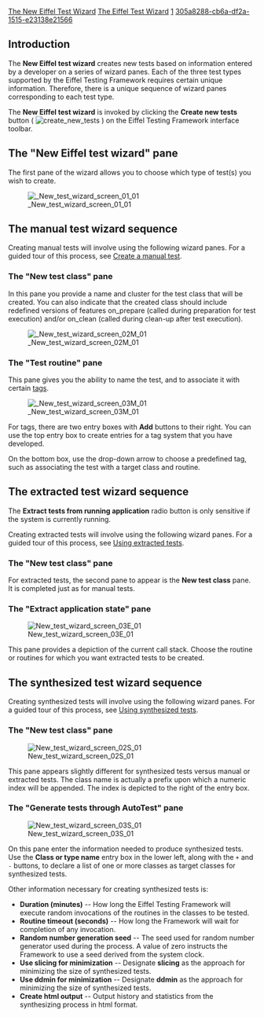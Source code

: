 [[Property:title|The New Eiffel Test Wizard]]
[[Property:link_title|The Eiffel Test Wizard]]
[[Property:weight|1]]
[[Property:uuid|305a8288-cb6a-df2a-1515-e23138e21566]]
{{underconstruction}}


==Introduction==

The '''New Eiffel test wizard''' creates new tests based on information entered by a developer on a series of wizard panes. Each of the three test types supported by the Eiffel Testing Framework requires certain unique information. Therefore, there is a unique sequence of wizard panes corresponding to each test type. 

The '''New Eiffel test wizard''' is invoked by clicking the '''Create new tests''' button ( [[Image:create new tests]] ) on the Eiffel Testing Framework interface toolbar. 



==The "New Eiffel test wizard" pane==

The first pane of the wizard allows you to choose which type of test(s) you wish to create.


[[Image: New test wizard screen 01 01]]


==The manual test wizard sequence==


Creating manual tests will involve using the following wizard panes. For a guided tour of this process, see [[Create a manual test]].


===The "New test class" pane===


In this pane you provide a name and cluster for the test class that will be created. You can also indicate that the created class should include redefined versions of features <eiffel>on_prepare</eiffel> (called during preparation for test execution) and/or <eiffel>on_clean</eiffel> (called during clean-up after test execution).


[[Image: New test wizard screen 02M 01]]


===The "Test routine" pane===

This pane gives you the ability to name the test, and to associate it with certain [[Create a manual test#About Tags|tags]].


[[Image: New test wizard screen 03M 01]]


For tags, there are two entry boxes with '''Add''' buttons to their right. You can use the top entry box to create entries for a tag system that you have developed. 

On the bottom box, use the drop-down arrow to choose a predefined tag, such as associating the test with a target class and routine.


==The extracted test wizard sequence==


The '''Extract tests from running application''' radio button is only sensitive if the system is currently running. 

Creating extracted tests will involve using the following wizard panes. For a guided tour of this process, see [[Using extracted tests]].


===The "New test class" pane===

For extracted tests, the second pane to appear is the '''New test class''' pane. It is completed just as for manual tests.


===The "Extract application state" pane===


[[Image:New test wizard screen 03E 01]]


This pane provides a depiction of the current call stack. Choose the routine or routines for which you want extracted tests to be created.


==The synthesized test wizard sequence==


Creating synthesized tests will involve using the following wizard panes. For a guided tour of this process, see [[Using synthesized tests]].


===The "New test class" pane===


[[Image:New test wizard screen 02S 01]]


This pane appears slightly different for synthesized tests versus manual or extracted tests. The class name is actually a prefix upon which a numeric index will be appended. The index is depicted to the right of the entry box. 


===The "Generate tests through AutoTest" pane===


[[Image:New test wizard screen 03S 01]]


On this pane enter the information needed to produce synthesized tests. Use the '''Class or type name''' entry box in the lower left, along with the <code>+</code> and <code>-</code> buttons, to declare a list of one or more classes as target classes for synthesized tests. 

Other information necessary for creating synthesized tests is:

*'''Duration (minutes)''' -- How long the Eiffel Testing Framework will execute random invocations of the routines in the classes to be tested.
*'''Routine timeout (seconds)''' -- How long the Framework will wait for completion of any invocation.
*'''Random number generation seed''' -- The seed used for random number generator used during the process. A value of zero instructs the Framework to use a seed derived from the system clock.
*'''Use slicing for minimization''' -- Designate '''slicing''' as the approach for minimizing the size of synthesized tests.
*'''Use ddmin for minimization''' -- Designate '''ddmin''' as the approach for minimizing the size of synthesized tests.
*'''Create html output''' -- Output history and statistics from the synthesizing process in html format.




